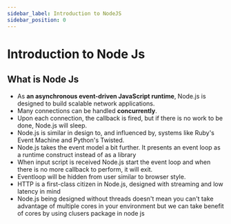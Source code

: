 ```yaml
---
sidebar_label: Introduction to NodeJS
sidebar_position: 0
---
```


# Introduction to Node Js
## What is Node Js
- As **an asynchronous event-driven JavaScript runtime**, Node.js is designed to build scalable network applications.
- Many connections can be handled **concurrently**.
- Upon each connection, the callback is fired, but if there is no work to be done, Node.js will sleep.
- Node.js is similar in design to, and influenced by, systems like Ruby's Event Machine and Python's Twisted.
- Node.js takes the event model a bit further. It presents an event loop as a runtime construct instead of as a library
- When input script is received Node.js start the event loop and when there is no more callback to perform, it will exit.
- Eventloop will be hidden from user similar to browser style.
- HTTP is a first-class citizen in Node.js, designed with streaming and low latency in mind
- Node.js being designed without threads doesn't mean you can't take advantage of multiple cores in your environment but we can take benefit of cores by using clusers package in node js
